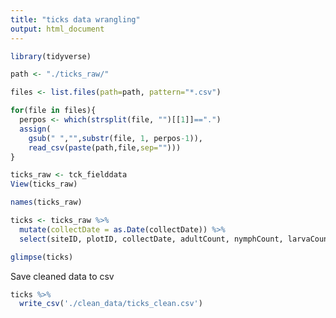 ```yaml
---
title: "ticks data wrangling"
output: html_document
---
```

```r
library(tidyverse)
```


```r
path <- "./ticks_raw/"

files <- list.files(path=path, pattern="*.csv")
```
```r
for(file in files){
  perpos <- which(strsplit(file, "")[[1]]==".")
  assign(
    gsub(" ","",substr(file, 1, perpos-1)),
    read_csv(paste(path,file,sep="")))
}
```
```r
ticks_raw <- tck_fielddata
View(ticks_raw)
```
```r
names(ticks_raw)
```
```r
ticks <- ticks_raw %>% 
  mutate(collectDate = as.Date(collectDate)) %>% 
  select(siteID, plotID, collectDate, adultCount, nymphCount, larvaCount) # Select certain columns

glimpse(ticks)
```

Save cleaned data to csv
```r
ticks %>% 
  write_csv('./clean_data/ticks_clean.csv')
```

